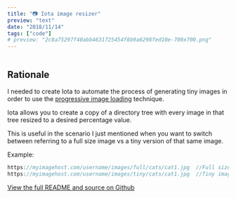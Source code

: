 ```yaml
---
title: "📷 Iota image resizer"
preview: "text"
date: "2018/11/14"
tags: ["code"]
# preview: "2c8a75297f40abb4631725454f8b9a6298fed10e-700x700.png"
---
```



<div style={{ textAlign: "center" }}>
  <Image
    url="2c8a75297f40abb4631725454f8b9a6298fed10e-700x700.png"
    resize="post"
    style={{ width: "100%", objectFit: "cover" }}
  />
</div>

## Rationale

I needed to create Iota to automate the process of generating tiny images in order to use the [progressive image loading](https://jmperezperez.com/medium-image-progressive-loading-placeholder/) technique.

Iota allows you to create a copy of a directory tree with every image in
that tree resized to a desired percentage value.

This is useful in the scenario I just mentioned when you want to switch
between referring to a full size image vs a tiny version of that same
image.

Example:

```cs
https://myimagehost.com/username/images/full/cats/cat1.jpg  //Full size image
https://myimagehost.com/username/images/tiny/cats/cat1.jpg  //Tiny image
```

[View the full README and source on Github](https://github.com/sneyed/iota)
